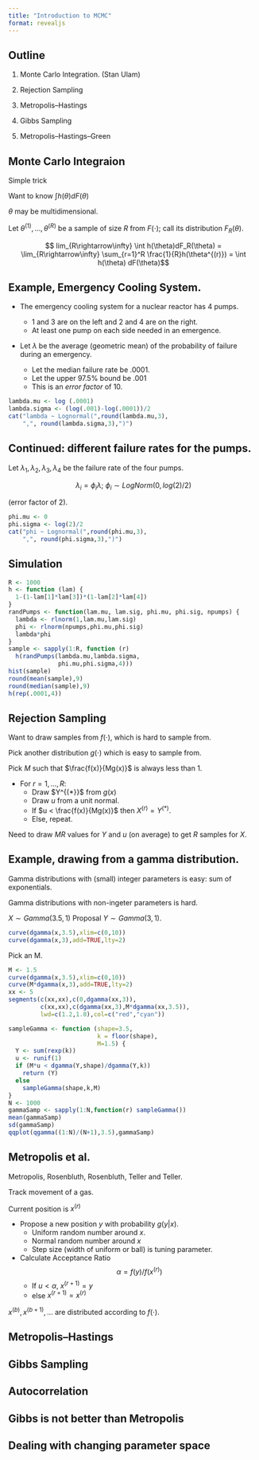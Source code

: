 ```yaml
---
title: "Introduction to MCMC"
format: revealjs
---
```


## Outline

1) Monte Carlo Integration. (Stan Ulam)

2) Rejection Sampling

3) Metropolis--Hastings

4) Gibbs Sampling

5) Metropolis--Hastings--Green

## Monte Carlo Integraion

Simple trick

Want to know $\int h(\theta) dF(\theta)$

$\theta$ may be multidimensional.

Let $\theta^{(1)}, \ldots, \theta^{(R)}$ be a sample of size $R$ from $F(\cdot)$; call its distribution $F_R(\theta)$.

$$ lim_{R\rightarrow\infty} \int h(\theta)dF_R(\theta) = \lim_{R\rightarrow\infty} \sum_{r=1}^R \frac{1}{R}h(\theta^{(r)}) = 
\int h(\theta) dF(\theta)$$

## Example, Emergency Cooling System.

* The emergency cooling system for a nuclear reactor has 4 pumps.

  - 1 and 3 are on the left and 2 and 4 are on the right.
  - At least one pump on each side needed in an emergence.
  
* Let $\lambda$ be the average (geometric mean) of the probability of failure during an emergency. 
  - Let the median failure rate be .0001.
  - Let the upper 97.5% bound be .001
  - This is an _error factor_ of 10.

```r
lambda.mu <- log (.0001)
lambda.sigma <- (log(.001)-log(.0001))/2
cat("lambda ~ Lognormal(",round(lambda.mu,3),
    ",", round(lambda.sigma,3),")")
```

## Continued:  different failure rates for the pumps.

Let $\lambda_1, \lambda_2, \lambda_3, \lambda_4$ be the failure rate of the four pumps.

$$\lambda_i = \phi_i \lambda ; \ \phi_i \sim LogNorm(0,log(2)/2)$$

(error factor of 2).

```r
phi.mu <- 0
phi.sigma <- log(2)/2
cat("phi ~ Lognormal(",round(phi.mu,3),
    ",", round(phi.sigma,3),")")
```


## Simulation

```r
R <- 1000
h <- function (lam) {
  1-(1-lam[1]*lam[3])*(1-lam[2]*lam[4])
}
randPumps <- function(lam.mu, lam.sig, phi.mu, phi.sig, npumps) {
  lambda <- rlnorm(1,lam.mu,lam.sig)
  phi <- rlnorm(npumps,phi.mu,phi.sig)
  lambda*phi
}
sample <- sapply(1:R, function (r) 
  h(randPumps(lambda.mu,lambda.sigma,
              phi.mu,phi.sigma,4)))
hist(sample)
round(mean(sample),9)
round(median(sample),9)
h(rep(.0001,4))
```



## Rejection Sampling

Want to draw samples from $f(\cdot)$, which is hard to sample from.  

Pick another distribution $g(\cdot)$ which is easy to sample from.

Pick $M$ such that $\frac{f(x)}{Mg(x)}$ is always less than 1.

* For $r=1, \ldots, R$:
  - Draw $Y^{(*}}$ from $g(x)$ 
  - Draw $u$ from a unit normal.
  - If $u < \frac{f(x)}{Mg(x)}$ then $X^{(r)} = Y^{(*)}$.
  - Else, repeat.
  
Need to draw $MR$ values for $Y$ and $u$ (on average) to get $R$ samples for $X$.

## Example, drawing from a gamma distribution.

Gamma distributions with (small) integer parameters is easy:  sum of exponentials.  

Gamma distributions with non-ingeter parameters is hard.

$X \sim Gamma(3.5,1)$
Proposal
$Y \sim Gamma(3,1)$.

```r
curve(dgamma(x,3.5),xlim=c(0,10))
curve(dgamma(x,3),add=TRUE,lty=2)
```

Pick an M.

```r
M <- 1.5
curve(dgamma(x,3.5),xlim=c(0,10))
curve(M*dgamma(x,3),add=TRUE,lty=2)
xx <- 5
segments(c(xx,xx),c(0,dgamma(xx,3)),
         c(xx,xx),c(dgamma(xx,3),M*dgamma(xx,3.5)),
         lwd=c(1.2,1.0),col=c("red","cyan"))
```

```r
sampleGamma <- function (shape=3.5,
                         k = floor(shape),
                         M=1.5) {
  Y <- sum(rexp(k))
  u <- runif(1)
  if (M*u < dgamma(Y,shape)/dgamma(Y,k)) 
    return (Y)
  else 
    sampleGamma(shape,k,M)
}
N <- 1000
gammaSamp <- sapply(1:N,function(r) sampleGamma())
mean(gammaSamp)
sd(gammaSamp)
qqplot(qgamma((1:N)/(N+1),3.5),gammaSamp)
```

## Metropolis et al.

Metropolis, Rosenbluth, Rosenbluth, Teller and Teller.

Track movement of a gas.  

Current position is $x^{(r)}$

* Propose a new position $y$ with probability $g(y|x)$.  
  - Uniform random number around $x$.
  - Normal random number around $x$
  - Step size (width of uniform or ball) is tuning parameter.
  
* Calculate Acceptance Ratio
  $$ \alpha = f(y)/f(x^{(r)})$$
  - If $u < \alpha$, $x^{(r+1)} = y$
  - else $x^{(r+1)} = x^{(r)}$
  
$x^{(b)}, x^{(b+1)}, \ldots$ are distributed according to $f(\cdot)$.



## Metropolis--Hastings

## Gibbs Sampling

## Autocorrelation

## Gibbs is not better than Metropolis

## Dealing with changing parameter space

